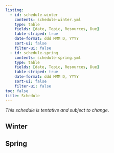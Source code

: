 ```yaml
---
listing: 
  - id: schedule-winter
    contents: schedule-winter.yml
    type: table
    fields: [date, Topic, Resources, Due] 
    table-striped: true 
    date-format: ddd MMM D, YYYY   
    sort-ui: false
    filter-ui: false
  - id: schedule-spring           
    contents: schedule-spring.yml
    type: table
    fields: [date, Topic, Resources, Due] 
    table-striped: true 
    date-format: ddd MMM D, YYYY   
    sort-ui: false
    filter-ui: false   
toc: false 
title: Schedule      
--- 
```

 
*This schedule is tentative and subject to change*.    
    
## Winter
                
:::{#schedule-winter}    
:::      
   
## Spring

:::{#schedule-spring}    
:::   
    